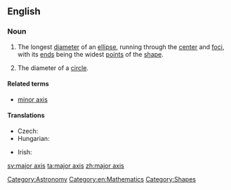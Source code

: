 ==English==

===Noun===
{{en-noun|sg=[[major]] [[axis]]|major axes}}

# {{geometry}} The longest [[diameter]] of an [[ellipse]], running through the [[center]] and [[focus|foci]], with its [[end]]s being the widest [[points]] of the [[shape]].
# {{geometry}} The diameter of a [[circle]].

====Related terms====
* [[minor axis]]

====Translations====
{{trans-top|longest diameter of an ellipse}}
* Czech: {{t-|cs|hlavní osa|f}}
* Hungarian: {{t|hu|főtengely}}
{{trans-mid}}
* Irish: {{t|ga|mór-ais|f}}
{{trans-bottom}}

[[Category:Astronomy]]
[[Category:en:Mathematics]]
[[Category:Shapes]]

[[sv:major axis]]
[[ta:major axis]]
[[zh:major axis]]